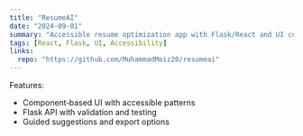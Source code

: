 ```yaml
---
title: "ResumeAI"
date: "2024-09-01"
summary: "Accessible resume optimization app with Flask/React and UI components"
tags: [React, Flask, UI, Accessibility]
links:
  repo: "https://github.com/MuhammadMoiz20/resumeai"
---
```


Features:

- Component‑based UI with accessible patterns
- Flask API with validation and testing
- Guided suggestions and export options


